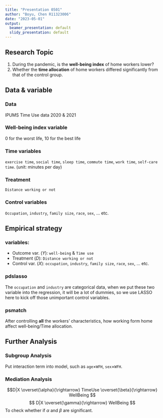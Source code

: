 ```yaml
---
title: "Presentation 0501"
author: "Boyu, Chen R11323006"
date: "2023-05-01"
output:
  beamer_presentation: default
  slidy_presentation: default
---
```


## Research Topic

1.  During the pandemic, is the **well-being index** of home workers lower?
2.  Whether the **time allocation** of home workers differed significantly from that of the control group.

## Data & variable

### Data

IPUMS Time Use data 2020 & 2021

### Well-being index variable

0 for the worst life, 10 for the best life

### Time variables

`exercise time`, `social time`, `sleep time`, `commute time`, `work time`, `self-care time`. (unit: minutes per day)

### Treatment

`Distance working or not`

### Control variables

`Occupation`, `industry`, `family size`, `race`, `sex`, ... etc.

## Empirical strategy

### variables:

-   Outcome var. ($Y$): `well-being` & `Time use`
-   Treatment ($D$): `Distance working or not`
-   Control var. ($X$): `occupation`, `industry`, `family size`, `race`, `sex`, ... etc.

### pdslasso

The `occupation` and `industry` are categorical data, when we put these two variable into the regression, it will be a lot of dummies, so we use LASSO here to kick off those unimportant control variables.

### psmatch

After controlling **all** the workers' characteristics, how working form home affect well-being/Time allocation.


## Further Analysis

### Subgroup Analysis
Put interaction term into model, such as `age`$\times$`WFH`, `sex`$\times$`WFH`.

### Mediation Analysis
$$D|X \overset{\alpha}{\rightarrow} TimeUse \overset{\beta}{\rightarrow} WellBeing $$
$$
D|X \overset{\gamma}{\rightarrow} WellBeing
$$
To check whether if $\alpha$ and $\beta$ are significant.